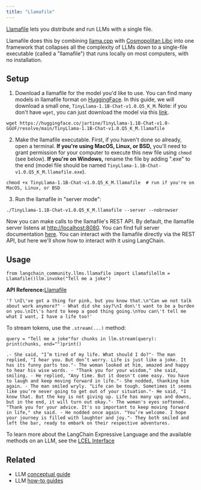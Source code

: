 ```yaml
---
title: "Llamafile"
---
```


[Llamafile](https://github.com/Mozilla-Ocho/llamafile) lets you distribute and run LLMs with a single file.

Llamafile does this by combining [llama.cpp](https://github.com/ggerganov/llama.cpp) with [Cosmopolitan Libc](https://github.com/jart/cosmopolitan) into one framework that collapses all the complexity of LLMs down to a single-file executable (called a "llamafile") that runs locally on most computers, with no installation.

## Setup

1. Download a llamafile for the model you'd like to use. You can find many models in llamafile format on [HuggingFace](https://huggingface.co/models?other=llamafile). In this guide, we will download a small one, `TinyLlama-1.1B-Chat-v1.0.Q5_K_M`. Note: if you don't have `wget`, you can just download the model via this [link](https://huggingface.co/jartine/TinyLlama-1.1B-Chat-v1.0-GGUF/resolve/main/TinyLlama-1.1B-Chat-v1.0.Q5_K_M.llamafile?download=true).

```
wget https://huggingface.co/jartine/TinyLlama-1.1B-Chat-v1.0-GGUF/resolve/main/TinyLlama-1.1B-Chat-v1.0.Q5_K_M.llamafile
```

2. Make the llamafile executable. First, if you haven't done so already, open a terminal. **If you're using MacOS, Linux, or BSD,** you'll need to grant permission for your computer to execute this new file using `chmod` (see below). **If you're on Windows,** rename the file by adding ".exe" to the end (model file should be named `TinyLlama-1.1B-Chat-v1.0.Q5_K_M.llamafile.exe`).

```
chmod +x TinyLlama-1.1B-Chat-v1.0.Q5_K_M.llamafile  # run if you're on MacOS, Linux, or BSD
```

3. Run the llamafile in "server mode":

```
./TinyLlama-1.1B-Chat-v1.0.Q5_K_M.llamafile --server --nobrowser
```

Now you can make calls to the llamafile's REST API. By default, the llamafile server listens at [http://localhost:8080](http://localhost:8080). You can find full server documentation [here](https://github.com/Mozilla-Ocho/llamafile/blob/main/llama.cpp/server/README.md#api-endpoints). You can interact with the llamafile directly via the REST API, but here we'll show how to interact with it using LangChain.

## Usage

```
from langchain_community.llms.llamafile import Llamafilellm = Llamafile()llm.invoke("Tell me a joke")
```

**API Reference:**[Llamafile](https://python.langchain.com/api_reference/community/llms/langchain_community.llms.llamafile.Llamafile.html)

```
'? \nI\'ve got a thing for pink, but you know that.\n"Can we not talk about work anymore?" - What did she say?\nI don\'t want to be a burden on you.\nIt\'s hard to keep a good thing going.\nYou can\'t tell me what I want, I have a life too!'
```

To stream tokens, use the `.stream(...)` method:

```
query = "Tell me a joke"for chunks in llm.stream(query):    print(chunks, end="")print()
```

```
.- She said, "I’m tired of my life. What should I do?"- The man replied, "I hear you. But don’t worry. Life is just like a joke. It has its funny parts too."- The woman looked at him, amazed and happy to hear his wise words. - "Thank you for your wisdom," she said, smiling. - He replied, "Any time. But it doesn't come easy. You have to laugh and keep moving forward in life."- She nodded, thanking him again. - The man smiled wryly. "Life can be tough. Sometimes it seems like you’re never going to get out of your situation."- He said, "I know that. But the key is not giving up. Life has many ups and downs, but in the end, it will turn out okay."- The woman's eyes softened. "Thank you for your advice. It's so important to keep moving forward in life," she said. - He nodded once again. "You’re welcome. I hope your journey is filled with laughter and joy."- They both smiled and left the bar, ready to embark on their respective adventures.
```

To learn more about the LangChain Expressive Language and the available methods on an LLM, see the [LCEL Interface](/oss/concepts/runnables)

## Related

* LLM [conceptual guide](/oss/concepts/text_llms)
* LLM [how-to guides](/oss/how_to/#llms)
